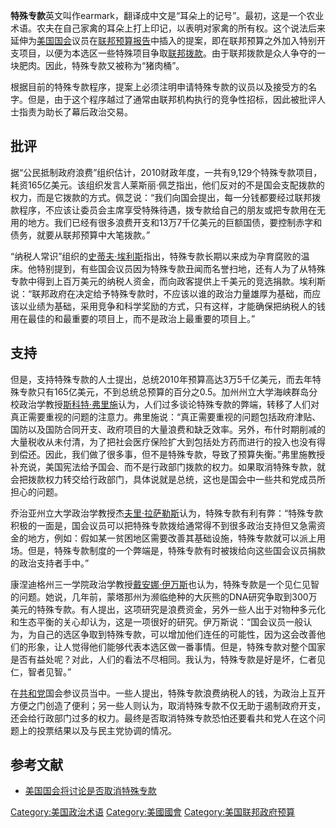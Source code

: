 '''特殊专款'''英文叫作earmark，翻译成中文是“耳朵上的记号”。最初，这是一个农业术语。农夫在自己家禽的耳朵上打上印记，以表明对家禽的所有权。这个说法后来延伸为[[美国国会|美国国会]]议员在[[联邦预算报告|联邦预算报告]]中插入的提案，即在联邦预算之外加入特别开支项目，以便为本选区一些特殊项目争取[[联邦拨款|联邦拨款]]。由于联邦拨款是众人争夺的一块肥肉。因此，特殊专款又被称为“猪肉桶”。

根据目前的特殊专款程序，提案上必须注明申请特殊专款的议员以及接受方的名字。但是，由于这个程序越过了通常由联邦机构执行的竞争性招标，因此被批评人士指责为助长了幕后政治交易。

==批评==
据“公民抵制政府浪费”组织估计，2010财政年度，一共有9,129个特殊专款项目，耗资165亿美元。该组织发言人莱斯丽·佩芝指出，他们反对的不是国会支配拨款的权力，而是它拨款的方式。佩芝说：“我们向国会提出，每一分钱都要经过联邦拨款程序，不应该让委员会主席享受特殊待遇，拨专款给自己的朋友或把专款用在无用的地方。我们已经有很多浪费开支和13万7千亿美元的巨额国债，要控制赤字和债务，就要从联邦预算中大笔拨款。”

“纳税人常识”组织的[[史蒂夫·埃利斯|史蒂夫·埃利斯]]指出，特殊专款长期以来成为孕育腐败的温床。他特别提到，有些国会议员因为特殊专款丑闻而名誉扫地，还有人为了从特殊专款中得到上百万美元的纳税人资金，而向政客提供上千美元的竞选捐款。埃利斯说：“联邦政府在决定给予特殊专款时，不应该以谁的政治力量雄厚为基础，而应该以业绩为基础，采用竞争和科学奖励的方式，只有这样，才能确保把纳税人的钱用在最佳的和最重要的项目上，而不是政治上最重要的项目上。”

==支持==
但是，支持特殊专款的人士提出，总统2010年预算高达3万5千亿美元，而去年特殊专款只有165亿美元，不到总统总预算的百分之0.5。加州州立大学海峡群岛分校政治学教授[[斯科特·弗里施|斯科特·弗里施]]认为，人们过多谈论特殊专款的弊端，转移了人们对真正需要重视的问题的注意力。弗里施说：“真正需要重视的问题包括政府津贴、国防以及国防合同开支、政府项目的大量浪费和缺乏效率。另外，布什时期削减的大量税收从未付清，为了把社会医疗保险扩大到包括处方药而进行的投入也没有得到偿还。因此，我们做了很多事，但不是特殊专款，导致了预算失衡。”弗里施教授补充说，美国宪法给予国会、而不是行政部门拨款的权力。如果取消特殊专款，就会把拨款权力转交给行政部门，具体说就是总统，这也是国会中一些共和党成员所担心的问题。

乔治亚州立大学政治学教授杰[[夫里·拉萨勒斯|夫里·拉萨勒斯]]认为，特殊专款有利有弊：“特殊专款积极的一面是，国会议员可以把特殊专款拨给通常得不到很多政治支持但又急需资金的地方，例如：假如某一贫困地区需要改善其基础设施，特殊专款就可以派上用场。但是，特殊专款制度的一个弊端是，特殊专款有时被拨给向这些国会议员捐款的政治支持者手中。”

康涅迪格州三一学院政治学教授[[戴安娜·伊万斯|戴安娜·伊万斯]]也认为，特殊专款是一个见仁见智的问题。她说，几年前，蒙塔那州为濒临绝种的大灰熊的DNA研究争取到300万美元的特殊专款。有人提出，这项研究是浪费资金，另外一些人出于对物种多元化和生态平衡的关心却认为，这是一项很好的研究。伊万斯说：“国会议员一般认为，为自己的选区争取到特殊专款，可以增加他们连任的可能性，因为这会改善他们的形象，让人觉得他们能够代表本选区做一番事情。但是，特殊专款对整个国家是否有益处呢？对此，人们的看法不尽相同。我认为，特殊专款是好是坏，仁者见仁，智者见智。”

在[[共和黨_(美國)|共和党]]国会参议员当中。一些人提出，特殊专款浪费纳税人的钱，为政治上互开方便之门创造了便利；另一些人则认为，取消特殊专款不仅无助于遏制政府开支，还会给行政部门过多的权力。最终是否取消特殊专款恐怕还要看共和党人在这个问题上的投票结果以及与民主党协调的情况。

==参考文献==
*[http://www.voanews.com/chinese/news/20101118-Earmark-Debate-Awaits-the-Newly-Elected-Congress-109010244.html 美国国会将讨论是否取消特殊专款]

{{VOA}}

[[Category:美国政治术语|Category:美国政治术语]]
[[Category:美國國會|Category:美國國會]]
[[Category:美国联邦政府预算|Category:美国联邦政府预算]]